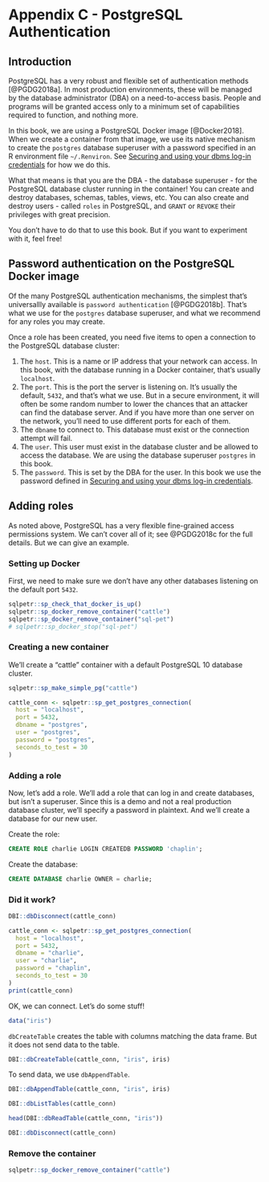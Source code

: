 # Appendix C - PostgreSQL Authentication {#chapter_appendix-postresql-authentication}

## Introduction
PostgreSQL has a very robust and flexible set of authentication methods [@PGDG2018a]. In most production environments, these will be managed by the database administrator (DBA) on a need-to-access basis. People and programs will be granted access only to a minimum set of capabilities required to function, and nothing more.

In this book, we are using a PostgreSQL Docker image [@Docker2018]. When we create a container from that image, we use its native mechanism to create the `postgres` database superuser with a password specified in an R environment file `~/.Renviron`. See [Securing and using your dbms log-in credentials](#chapter_dbms-login-credentials) for how we do this.

What that means is that you are the DBA - the database superuser - for the PostgreSQL database cluster running in the container! You can create and destroy databases, schemas, tables, views, etc. You can also create and destroy users - called `roles` in PostgreSQL, and `GRANT` or `REVOKE` their privileges with great precision.

You don't have to do that to use this book. But if you want to experiment with it, feel free!

## Password authentication on the PostgreSQL Docker image
Of the many PostgreSQL authentication mechanisms, the simplest that's universallly available is `password authentication` [@PGDG2018b]. That's what we use for the `postgres` database superuser, and what we recommend for any roles you may create.

Once a role has been created, you need five items to open a connection to the PostgreSQL database cluster:

1. The `host`. This is a name or IP address that your network can access. In this book, with the database running in a Docker container, that's usually `localhost`.
2. The `port`. This is the port the server is listening on. It's usually the default, `5432`, and that's what we use. But in a secure environment, it will often be some random number to lower the chances that an attacker can find the database server. And if you have more than one server on the network, you'll need to use different ports for each of them.
3. The `dbname` to connect to. This database must exist or the connection attempt will fail.
4. The `user`. This user must exist in the database cluster and be allowed to access the database. We are using the database superuser `postgres` in this book.
5. The `password`. This is set by the DBA for the user. In this book we use the password defined in [Securing and using your dbms log-in credentials](#chapter_dbms-login-credentials).

## Adding roles
As noted above, PostgreSQL has a very flexible fine-grained access permissions system. We can't cover all of it; see @PGDG2018c for the full details. But we can give an example.

### Setting up Docker
First, we need to make sure we don't have any other databases listening on the default port `5432`.

```r
sqlpetr::sp_check_that_docker_is_up()
sqlpetr::sp_docker_remove_container("cattle")
sqlpetr::sp_docker_remove_container("sql-pet")
# sqlpetr::sp_docker_stop("sql-pet")
```

### Creating a new container
We'll create a "cattle" container with a default PostgreSQL 10 database cluster.

```r
sqlpetr::sp_make_simple_pg("cattle")

cattle_conn <- sqlpetr::sp_get_postgres_connection(
  host = "localhost",
  port = 5432,
  dbname = "postgres",
  user = "postgres",
  password = "postgres",
  seconds_to_test = 30
)
```

### Adding a role
Now, let's add a role. We'll add a role that can log in and create databases, but isn't a superuser. Since this is a demo and not a real production database cluster, we'll specify a password in plaintext. And we'll create a database for our new user.

Create the role:
```sql
CREATE ROLE charlie LOGIN CREATEDB PASSWORD 'chaplin';
```

Create the database:
```sql
CREATE DATABASE charlie OWNER = charlie;
```

### Did it work?
```r
DBI::dbDisconnect(cattle_conn)

cattle_conn <- sqlpetr::sp_get_postgres_connection(
  host = "localhost",
  port = 5432,
  dbname = "charlie",
  user = "charlie",
  password = "chaplin",
  seconds_to_test = 30
)
print(cattle_conn)
```

OK, we can connect. Let's do some stuff!
```r
data("iris")
```
`dbCreateTable` creates the table with columns matching the data frame. But it does not send data to the table.
```r
DBI::dbCreateTable(cattle_conn, "iris", iris)
```
To send data, we use `dbAppendTable`.
```r
DBI::dbAppendTable(cattle_conn, "iris", iris)

DBI::dbListTables(cattle_conn)

head(DBI::dbReadTable(cattle_conn, "iris"))

DBI::dbDisconnect(cattle_conn)
```

### Remove the container
```r
sqlpetr::sp_docker_remove_container("cattle")
```
